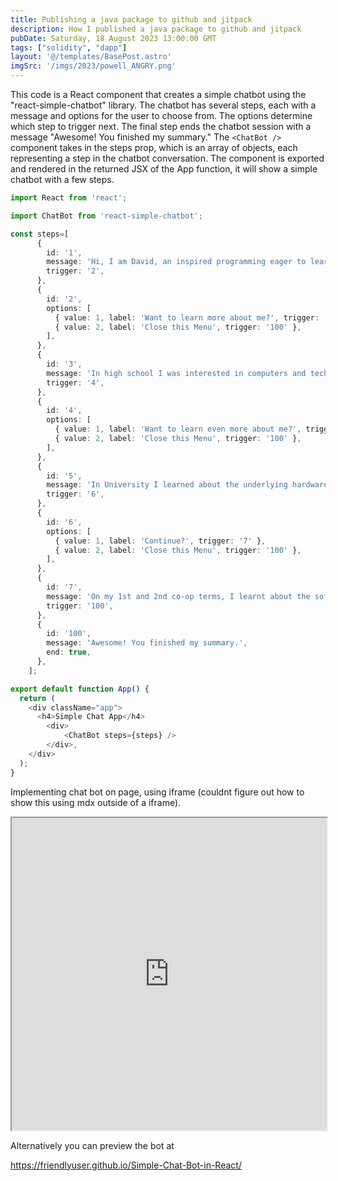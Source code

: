 ```yaml
---
title: Publishing a java package to github and jitpack
description: How I published a java package to github and jitpack
pubDate: Saturday, 18 August 2023 13:00:00 GMT
tags: ["solidity", "dapp"]
layout: '@/templates/BasePost.astro'
imgSrc: '/imgs/2023/powell_ANGRY.png'
---
```


This code is a React component that creates a simple chatbot using the "react-simple-chatbot" library. The chatbot has several steps, each with a message and options for the user to choose from. The options determine which step to trigger next. The final step ends the chatbot session with a message "Awesome! You finished my summary." The `<ChatBot />` component takes in the steps prop, which is an array of objects, each representing a step in the chatbot conversation. The component is exported and rendered in the returned JSX of the App function, it will show a simple chatbot with a few steps.

```ts
import React from 'react';

import ChatBot from 'react-simple-chatbot';

const steps=[
      {
        id: '1',
        message: 'Hi, I am David, an inspired programming eager to learn more about the latest technologies.',
        trigger: '2',
      },
      {
        id: '2',
        options: [
          { value: 1, label: 'Want to learn more about me?', trigger: '3' },
          { value: 2, label: 'Close this Menu', trigger: '100' },
        ],
      },
      {
        id: '3',
        message: 'In high school I was interested in computers and technologies, so I took information technologies classes that focused on game development.',
        trigger: '4',
      },
	  {
	    id: '4',
        options: [
          { value: 1, label: 'Want to learn even more about me?', trigger: '5' },
          { value: 2, label: 'Close this Menu', trigger: '100' },
        ],
	  },
	  {
        id: '5',
        message: 'In University I learned about the underlying hardware and software that comprise computers. However, in my spare time, I learnt web development, typography (latex), and general programming knowledge.',
        trigger: '6',
      },
	  {
	    id: '6',
        options: [
          { value: 1, label: 'Continue?', trigger: '7' },
          { value: 2, label: 'Close this Menu', trigger: '100' },
        ],
	  },
	  {
        id: '7',
        message: 'On my 1st and 2nd co-op terms, I learnt about the software development lifecycle, commonly used agile tools (JIRA and Confluence), as well as scripting and data analysis. My third co-op term covered BlockChain Technologies.',
        trigger: '100',
      },
      {
        id: '100',
        message: 'Awesome! You finished my summary.',
        end: true,
      },
    ];

export default function App() {
  return (
    <div className="app">
      <h4>Simple Chat App</h4>
		<div>
			<ChatBot steps={steps} />
		</div>,
    </div>
  );
}
```

Implementing chat bot on page, using iframe (couldnt figure out how to show this using mdx outside of a iframe). 
<iframe src="https://friendlyuser.github.io/Simple-Chat-Bot-in-React"  width="100%" height="500px">
</iframe>


Alternatively you can preview the bot at 

https://friendlyuser.github.io/Simple-Chat-Bot-in-React/

